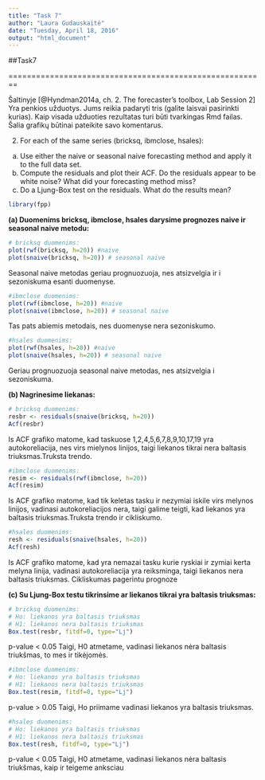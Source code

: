 ---
title: "Task 7"
author: "Laura Gudauskaitė"
date: "Tuesday, April 18, 2016"
output: "html_document"
---

##Task7

========================================================

Šaltinyje [@Hyndman2014a, ch. 2. The forecaster’s toolbox, Lab Session 2] Yra penkios užduotys. Jums reikia padaryti tris (galite laisvai pasirinkti kurias). Kaip visada užduoties rezultatas turi būti tvarkingas Rmd failas. Šalia grafikų būtinai pateikite savo komentarus.

2. For each of the same series (bricksq, ibmclose, hsales):
(a) Use either the naive or seasonal naive forecasting method and
apply it to the full data set.
(b) Compute the residuals and plot their ACF. Do the residuals
appear to be white noise? What did your forecasting method
miss?
(c) Do a Ljung-Box test on the residuals. What do the results
mean?


```{r,message=FALSE}
library(fpp)
```


**(a) Duomenims bricksq, ibmclose, hsales darysime prognozes naive ir seasonal naive metodu:**

```{r}
# bricksq duomenims:
plot(rwf(bricksq, h=20)) #naive
plot(snaive(bricksq, h=20)) # seasonal naive
```

Seasonal naive metodas geriau prognuozuoja, nes atsizvelgia ir i sezoniskuma esanti duomenyse.

```{r}
#ibmclose duomenims:
plot(rwf(ibmclose, h=20)) #naive
plot(snaive(ibmclose, h=20)) # seasonal naive
```

Tas pats abiemis metodais, nes duomenyse nera sezoniskumo.

```{r}
#hsales duomenims:
plot(rwf(hsales, h=20)) #naive
plot(snaive(hsales, h=20)) # seasonal naive
```

Geriau prognuozuoja seasonal naive metodas, nes atsizvelgia i sezoniskuma.

**(b) Nagrinesime liekanas:**

```{r}
# bricksq duomenims:
resbr <- residuals(snaive(bricksq, h=20))
Acf(resbr)
```

Is ACF grafiko matome, kad taskuose 1,2,4,5,6,7,8,9,10,17,19 yra autokoreliacija, nes virs mielynos linijos, taigi liekanos tikrai nera baltasis triuksmas.Truksta trendo.

```{r}
#ibmclose duomenims:
resim <- residuals(rwf(ibmclose, h=20))
Acf(resim)
```

Is ACF grafiko matome, kad tik keletas tasku ir nezymiai iskile virs melynos linijos, vadinasi autokoreliacijos nera, taigi galime teigti, kad liekanos yra baltasis triuksmas.Truksta trendo ir cikliskumo.

```{r}
#hsales duomenims:
resh <- residuals(snaive(hsales, h=20))
Acf(resh)
```

Is ACF grafiko matome, kad yra nemazai tasku kurie ryskiai ir zymiai kerta melyna linija, vadinasi autokoreliacija yra reiksminga, taigi liekanos nera baltasis triuksmas. Cikliskumas pagerintu prognoze

**(c) Su Ljung-Box testu tikrinsime ar liekanos tikrai yra baltasis triuksmas:**

```{r}
# bricksq duomenims:
# Ho: liekanos yra baltasis triuksmas
# H1: liekanos nera baltasis triuksmas
Box.test(resbr, fitdf=0, type="Lj")
```

p-value < 0.05 Taigi, H0 atmetame, vadinasi liekanos nėra baltasis triukšmas, to mes ir tikėjomės.

```{r}
#ibmclose duomenims:
# Ho: liekanos yra baltasis triuksmas
# H1: liekanos nera baltasis triuksmas
Box.test(resim, fitdf=0, type="Lj")
```

p-value > 0.05 Taigi, Ho priimame vadinasi liekanos yra baltasis triuksmas.

```{r}
#hsales duomenims:
# Ho: liekanos yra baltasis triuksmas
# H1: liekanos nera baltasis triuksmas
Box.test(resh, fitdf=0, type="Lj")
```

p-value < 0.05 Taigi, H0 atmetame, vadinasi liekanos nėra baltasis triukšmas, kaip ir teigeme anksciau

